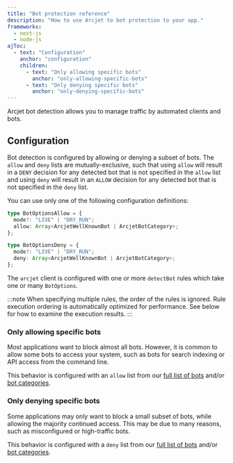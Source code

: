 ```yaml
---
title: "Bot protection reference"
description: "How to use Arcjet to bot protection to your app."
frameworks:
  - next-js
  - node-js
ajToc:
  - text: "Configuration"
    anchor: "configuration"
    children:
      - text: "Only allowing specific bots"
        anchor: "only-allowing-specific-bots"
      - text: "Only denying specific bots"
        anchor: "only-denying-specific-bots"
---
```



Arcjet bot detection allows you to manage traffic by automated clients and bots.

## Configuration

Bot detection is configured by allowing or denying a subset of bots. The `allow`
and `deny` lists are mutually-exclusive, such that using `allow` will result in
a `DENY` decision for any detected bot that is not specified in the `allow` list
and using `deny` will result in an `ALLOW` decision for any detected bot that is
not specified in the `deny` list.

You can use only one of the following configuration definitions:

```ts
type BotOptionsAllow = {
  mode?: "LIVE" | "DRY_RUN";
  allow: Array<ArcjetWellKnownBot | ArcjetBotCategory>;
};
```

```ts
type BotOptionsDeny = {
  mode?: "LIVE" | "DRY_RUN";
  deny: Array<ArcjetWellKnownBot | ArcjetBotCategory>;
};
```

The `arcjet` client is configured with one or more `detectBot` rules which take
one or many `BotOptions`.

:::note
When specifying multiple rules, the order of the rules is ignored. Rule
execution ordering is automatically optimized for performance. See below for
how to examine the execution results.
:::

### Only allowing specific bots

Most applications want to block almost all bots. However, it is common to allow
some bots to access your system, such as bots for search indexing or API
access from the command line.

This behavior is configured with an `allow` list from our [full list of
bots](https://arcjet.com/bot-list) and/or [bot
categories](/bot-protection/identifying-bots#bot-categories).

<SlotByFramework client:load>
  <AllowingBotsNextJs slot="next-js" />
  <AllowingBotsNodeJs slot="node-js" />
</SlotByFramework>

### Only denying specific bots

Some applications may only want to block a small subset of bots, while allowing
the majority continued access. This may be due to many reasons, such as
misconfigured or high-traffic bots.

This behavior is configured with a `deny` list from our [full list of
bots](https://arcjet.com/bot-list) and/or [bot
categories](/bot-protection/identifying-bots#bot-categories).

<SlotByFramework client:load>
  <DenyingBotsNextJs slot="next-js" />
  <DenyingBotsNodeJs slot="node-js" />
</SlotByFramework>
